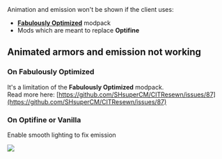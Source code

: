 

<Warning>
Animation and emission won't be shown if the client uses:

* [**Fabulously Optimized**](https://www.curseforge.com/minecraft/modpacks/fabulously-optimized) modpack
* Mods which are meant to replace **Optifine**
</Warning>


## Animated armors and emission not working

### On Fabulously Optimized

It's a limitation of the **Fabulously Optimized** modpack.\
Read more here: [https://github.com/SHsuperCM/CITResewn/issues/87](https://github.com/SHsuperCM/CITResewn/issues/87)

### On Optifine or Vanilla

Enable smooth lighting to fix emission

![](</assets/images/image (197).png>)